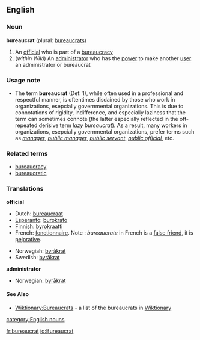 ==English==
===Noun===
'''bureaucrat''' (plural: [[bureaucrats]])

# An [[official]] who is part of a [[bureaucracy]]
#(''within Wiki'') An [[administrator]] who has the [[power]] to make another [[user]] an administrator or bureaucrat

===Usage note===
*The term '''bureaucrat''' (Def. 1), while often used in a professional and respectful manner, is oftentimes disdained by those who work in organizations, esepcially governmental organizations.  This is due to connotations of rigidity, indifference, and especially laziness that the term can sometimes connote (the latter especially reflected in the oft-repeated derisive term ''lazy bureaucrat'').  As a result, many workers in organizations, esepcially governmental organizations, prefer terms such as ''[[manager]]'', ''[[public manager]]'', ''[[public servant]]'', ''[[public official]]'', etc.

===Related terms===
*[[bureaucracy]]
*[[bureaucratic]]

===Translations===
'''official'''
{{top}}
*Dutch: [[bureaucraat]] {{m}}
*[[Esperanto]]: [[burokrato]]
*Finnish: [[byrokraatti]]
*French: [[fonctionnaire]]. Note : ''bureaucrate'' in French is a [[false friend]], it is [[pejorative]].
{{mid}}
*Norwegiah: [[byråkrat]] {{m}}
*Swedish: [[byråkrat]] {{c}}
{{bottom}}
'''administrator'''
{{top}}
{{mid}}
*Norwegian: [[byråkrat]]
{{bottom}}

====See Also====
* [[Wiktionary:Bureaucrats]] - a list of the bureaucrats in [[Wiktionary]]
[[category:English nouns]]

[[fr:bureaucrat]]
[[io:Bureaucrat]]